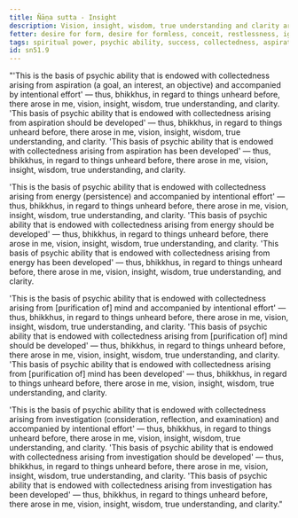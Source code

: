 ```yaml
---
title: Ñāṇa sutta - Insight
description: Vision, insight, wisdom, true understanding and clarity arose in the Buddha regarding the four bases of psychic ability.
fetter: desire for form, desire for formless, conceit, restlessness, ignorance
tags: spiritual power, psychic ability, success, collectedness, aspiration, persistence, energy, mind, investigation, reflection, close examination, sn, sn51
id: sn51.9
---
```


"'This is the basis of psychic ability that is endowed with collectedness arising from aspiration (a goal, an interest, an objective) and accompanied by intentional effort' — thus, bhikkhus, in regard to things unheard before, there arose in me, vision, insight, wisdom, true understanding, and clarity.
'This basis of psychic ability that is endowed with collectedness arising from aspiration should be developed' — thus, bhikkhus, in regard to things unheard before, there arose in me, vision, insight, wisdom, true understanding, and clarity.
'This basis of psychic ability that is endowed with collectedness arising from aspiration has been developed' — thus, bhikkhus, in regard to things unheard before, there arose in me, vision, insight, wisdom, true understanding, and clarity.

'This is the basis of psychic ability that is endowed with collectedness arising from energy (persistence) and accompanied by intentional effort' — thus, bhikkhus, in regard to things unheard before, there arose in me, vision, insight, wisdom, true understanding, and clarity.
'This basis of psychic ability that is endowed with collectedness arising from energy should be developed' — thus, bhikkhus, in regard to things unheard before, there arose in me, vision, insight, wisdom, true understanding, and clarity.
'This basis of psychic ability that is endowed with collectedness arising from energy has been developed' — thus, bhikkhus, in regard to things unheard before, there arose in me, vision, insight, wisdom, true understanding, and clarity.

'This is the basis of psychic ability that is endowed with collectedness arising from [purification of] mind and accompanied by intentional effort' — thus, bhikkhus, in regard to things unheard before, there arose in me, vision, insight, wisdom, true understanding, and clarity.
'This basis of psychic ability that is endowed with collectedness arising from [purification of] mind should be developed' — thus, bhikkhus, in regard to things unheard before, there arose in me, vision, insight, wisdom, true understanding, and clarity.
'This basis of psychic ability that is endowed with collectedness arising from [purification of] mind has been developed' — thus, bhikkhus, in regard to things unheard before, there arose in me, vision, insight, wisdom, true understanding, and clarity.

'This is the basis of psychic ability that is endowed with collectedness arising from investigation (consideration, reflection, and examination) and accompanied by intentional effort' — thus, bhikkhus, in regard to things unheard before, there arose in me, vision, insight, wisdom, true understanding, and clarity.
'This basis of psychic ability that is endowed with collectedness arising from investigation should be developed' — thus, bhikkhus, in regard to things unheard before, there arose in me, vision, insight, wisdom, true understanding, and clarity.
'This basis of psychic ability that is endowed with collectedness arising from investigation has been developed' — thus, bhikkhus, in regard to things unheard before, there arose in me, vision, insight, wisdom, true understanding, and clarity."